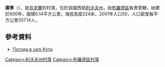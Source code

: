 {{coord|50|9|32|N|24|52|35|E|scale:100000|display=title}}

'''庫季'''（{{lang-uk|Кути}}），是[[烏克蘭|烏克蘭]]的村落，位於該國西部[[利沃夫州|利沃夫州]]，由[[布羅德區|布羅德區]]負責管轄，始建於600年，面積0.14平方公里，海拔高度224米，2001年人口50，人口密度每平方公里357.14人。

==參考資料==
* [http://weather.in.ua/ua/l'vovskaja/12899 Погода в селі Кути] {{Wayback|url=http://weather.in.ua/ua/l%27vovskaja/12899 |date=20160304050325 }}

{{DEFAULTSORT:Кути}}
[[Category:利沃夫州村落|Category:利沃夫州村落]]
[[Category:布羅德區村落|Category:布羅德區村落]]


{{Lviv-geo-stub}}